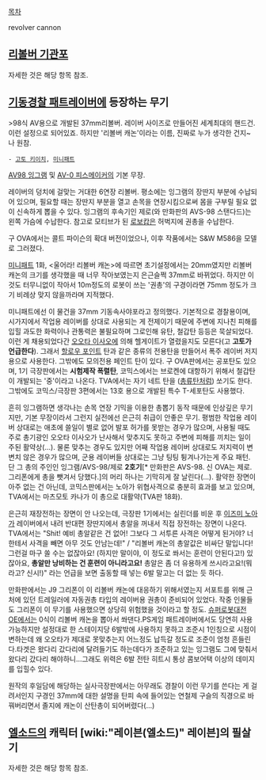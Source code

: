 [[목차]]

revolver cannon

== [[리볼버 기관포]] ==
자세한 것은 해당 항목 참조.

== [[기동경찰 패트레이버]]에 등장하는 무기 ==
>98식 AV용으로 개발된 37mm리볼버. 레이버 사이즈로 만들어진 세계최대의 핸드건. 이런 설정으로 되어있죠. 하지만 '리볼버 캐논'이라는 이름, 진짜로 누가 생각한 건지~ 나 원참.
 - [[고토 키이치]], [[미니패트]]

[[AV98 잉그램]] 및 [[AV-0 피스메이커]]의 기본 무장.

레이버의 덩치에 걸맞는 거대한 6연장 리볼버. 평소에는 잉그램의 장딴지 부분에 수납되어 있으며, 필요할 때는 장딴지 부분을 열고 손목을 연장시킴으로써 몸을 구부릴 필요 없이 신속하게 뽑을 수 있다. 잉그램의 후속기인 제로(와 만화판의 AVS-98 스탠다드)는 왼쪽 가슴에 수납한다. 참고로 모티브가 된 [[로보캅]]은 허벅지에 권총을 수납한다.

구 OVA에서는 콜트 파이슨의 확대 버전이었으나, 이후 작품에서는 S&W M586을 모델로 그러졌다. 

[[미니패트]] 1화, <울어라! 리볼버 캐논>에 따르면 초기설정에서는 20mm였지만 리볼버 캐논의 크기를 생각했을 때 너무 작아보였는지 은근슬쩍 37mm로 바뀌었다. 하지만 이것도 터무니없이 작아서 10m정도의 로봇이 쓰는 '권총'의 구경이라면 75mm 정도가 크기 비례상 맞지 않을까라며 지적했다.

미니패트에선 이 물건을 37mm 기동속사야포라고 정의했다. 기본적으로 경찰용이며, 시가지에서 작업용 레이버를 상대로 사용되는 게 전제이기 때문에 주변에 지나친 피해를 입힐 과도한 화력이나 관통력은 불필요하며 그로인해 유탄, 철갑탄 등등은 묵살되었다. 이런 게 채용되었다간 [[오오타 이사오]]에 의해 헬게이트가 열렸을지도 모른다(고 '''고토가 언급한다'''). 그래서 [[할로우 포인트]] 탄과 같은 종류의 전용탄을 만들어서 폭주 레이버 저지용으로 사용한다. 그밖에도 모의전용 페인트 탄이 있다. 구 OVA판에서는 공포탄도 있으며, 1기 극장판에서는 '''시험제작 폭렬탄''', 코믹스에서는 브로켄에 대항하기 위해서 철갑탄이 개발되는 '중'이라고 나온다. TVA에서는 자기 네트 탄을 ([[총류탄]]처럼) 쏘기도 한다. 그밖에도 코믹스/극장판 3편에서는 13호 용으로 개발된 특수 T-세포탄도 사용했다.  

흔히 잉그램하면 생각나는 손목 연장 기믹을 이용한 총뽑기 동작 때문에 인상깊은 무기지만, 기본 무장이라서 그런지 실전에선 은근히 취급이 안좋은 무기. 평범한 작업용 레이버 상대로는 애초에 쓸일이 별로 없어 발포 허가를 못받는 경우가 많으며, 사용될 때도 주로 총기광인 오오타 이사오가 난사해서 맞추지도 못하고 주변에 피해를 끼치는 일이 주된 활약상(...). 물론 맞추는 경우도 있지만 어째 작업용 레이버 상대로도 저지력이 변변치 않은 경우가 많으며, 군용 레이버들 상대로는 그냥 팅팅 튕겨나가는게 주요 패턴. 단 그 총의 주인인 잉그램/AVS-98/제로 '''2호기'''[* 만화판은 AVS-98. 신 OVA는 제로. 그리폰에게 총을 뺏겨서 당했다.]의 머리 하나는 기막히게 잘 날린다(...). 활약한 장면이 아주 없는 건 아닌데, 코믹스판에서는 노아가 위협사격으로 충분히 효과를 보고 있으며, TVA에서는 마츠모토 카나가 이 총으로 대활약(TVA판 18화). 

은근히 재장전하는 장면이 안 나오는데, 극장판 1기에서는 실린더를 비운 후 [[이즈미 노아]]가 레이버에서 내려 반대편 장딴지에서 총알을 꺼내서 직접 장전하는 장면이 나온다. TVA에서는 "Shit! 예비 총알같은 건 없어! 그보다 그 서투른 사격은 어떻게 된거야? 너한테서 사격을 빼면 아무 것도 안남는데!" / "리볼버 캐논의 총알값은 비싸단 말입니다! 그런걸 마구 쏠 수는 없잖아요! (하지만 말이야, 이 정도로 쏴서는 훈련이 안된다고!) 있잖아요, '''총알만 낭비하는 건 훈련이 아니라고요!''' 총알은 좀 더 유용하게 쓰시라고요!(뭐라고? 신시!)" 라는 언급을 보면 출동할 때 넣는 6발 말고는 더 없는 듯 하다.

만화판에서는 J9 그리폰이 이 리볼버 캐논에 대응하기 위해서였는지 서포트를 위해 근처에 있던 트레일러에 자동권총 타입의 레이버용 권총이 준비되어 있었다. 작중 인물들도 그리폰이 이 무기를 사용했으면 상당히 위험했을 것이라고 할 정도. [[슈퍼로봇대전 OE]]에서는 0식이 리볼버 캐논을 뽑아서 쏴댄다.PS게임 패트레이버에서도 당연히 사용가능하지만 설정대로 한 스테이지당 6발밖에 사용하지 못하고 조준시 1인칭으로 시점이 변하는데 왜 오오타가 제대로 못맞추는지 어느정도 납득갈 정도로 조준이 엄청 흔들린다.타겟은 왔다리 갔다리에 달려들기도 하는데다가 조준하고 있는 잉그램도 그에 맞춰서 왔다리 갔다리 해야하니...그래도 위력은 6발 전탄 히트시 통상 콤보어택 이상의 데미지를 입힐수 있다. 

원작의 후일담에 해당하는 실사극장판에서는 아무래도 경찰이 이런 무기를 쓴다는 게 걸려서인지 구경인 37mm에 대한 설명을 탄피 속에 들어있는 연철제 구슬의 직경으로 바꿔버리면서 졸지에 캐논이 산탄총이 되어버렸다(...)
== [[엘소드]]의 캐릭터 [wiki:"레이븐(엘소드)" 레이븐]의 필살기 ==
자세한 것은 해당 항목 참조.
